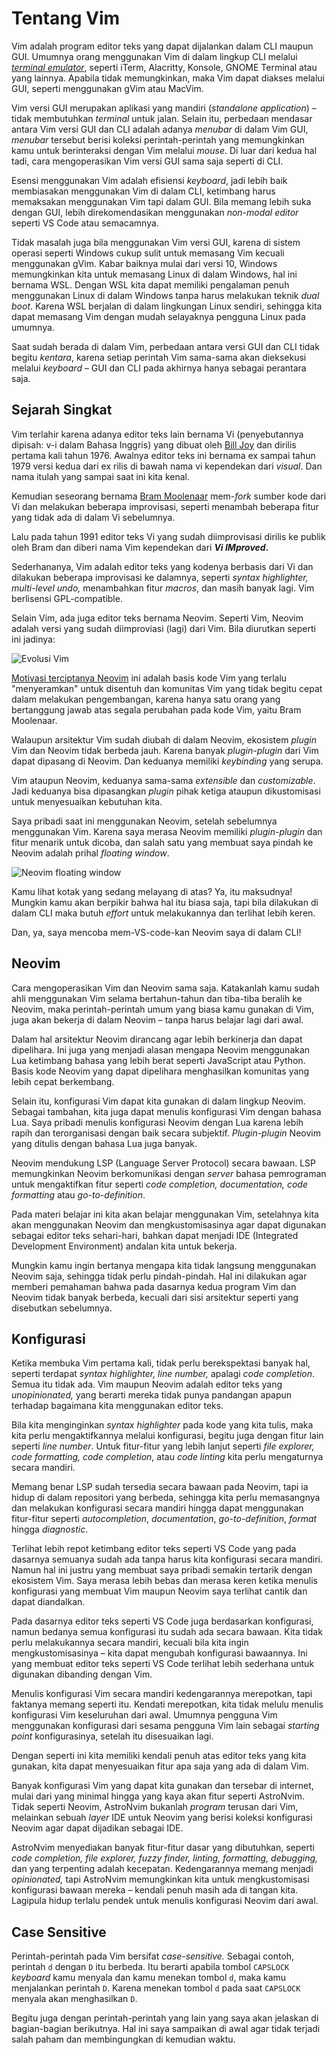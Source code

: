 
# Tentang Vim

Vim adalah program editor teks yang dapat dijalankan dalam CLI maupun GUI. Umumnya orang menggunakan Vim di dalam lingkup CLI melalui [*terminal emulator*](https://en.wikipedia.org/wiki/Terminal_emulator), seperti iTerm, Alacritty, Konsole, GNOME Terminal atau yang lainnya. Apabila tidak memungkinkan, maka Vim dapat diakses melalui GUI, seperti menggunakan gVim atau MacVim.

Vim versi GUI merupakan aplikasi yang mandiri (*standalone application*) – tidak membutuhkan *terminal* untuk jalan. Selain itu, perbedaan mendasar antara Vim versi GUI dan CLI adalah adanya *menubar* di dalam Vim GUI, *menubar* tersebut berisi koleksi perintah-perintah yang memungkinkan kamu untuk berinteraksi dengan Vim melalui *mouse*. Di luar dari kedua hal tadi, cara mengoperasikan Vim versi GUI sama saja seperti di CLI.

Esensi menggunakan Vim adalah efisiensi *keyboard*, jadi lebih baik membiasakan menggunakan Vim di dalam CLI, ketimbang harus memaksakan menggunakan Vim tapi dalam GUI. Bila memang lebih suka dengan GUI, lebih direkomendasikan menggunakan *non-modal editor* seperti VS Code atau semacamnya.

Tidak masalah juga bila menggunakan Vim versi GUI, karena di sistem operasi seperti Windows cukup sulit untuk memasang Vim kecuali menggunakan gVim. Kabar baiknya mulai dari versi 10, Windows memungkinkan kita untuk memasang Linux di dalam Windows, hal ini bernama WSL. Dengan WSL kita dapat memiliki pengalaman penuh menggunakan Linux di dalam Windows tanpa harus melakukan teknik *dual boot*. Karena WSL berjalan di dalam lingkungan Linux sendiri, sehingga kita dapat memasang Vim dengan mudah selayaknya pengguna Linux pada umumnya.

Saat sudah berada di dalam Vim, perbedaan antara versi GUI dan CLI tidak begitu *kentara*, karena setiap perintah Vim sama-sama akan dieksekusi melalui *keyboard* – GUI dan CLI pada akhirnya hanya sebagai perantara saja.

## Sejarah Singkat

Vim terlahir karena adanya editor teks lain bernama Vi (penyebutannya dipisah: v-i dalam Bahasa Inggris) yang dibuat oleh [Bill Joy](https://en.wikipedia.org/wiki/Bill_Joy) dan dirilis pertama kali tahun 1976. Awalnya editor teks ini bernama ex sampai tahun 1979 versi kedua dari ex rilis di bawah nama vi kependekan dari *visual*. Dan nama itulah yang sampai saat ini kita kenal.

Kemudian seseorang bernama [Bram Moolenaar](https://en.wikipedia.org/wiki/Bram_Moolenaar) mem-*fork* sumber kode dari Vi dan melakukan beberapa improvisasi, seperti menambah beberapa fitur yang tidak ada di dalam Vi sebelumnya.

Lalu pada tahun 1991 editor teks Vi yang sudah diimprovisasi dirilis ke publik oleh Bram dan diberi nama Vim kependekan dari ***Vi IMproved*.**

Sederhananya, Vim adalah editor teks yang kodenya berbasis dari Vi dan dilakukan beberapa improvisasi ke dalamnya, seperti *syntax highlighter, multi-level undo,* menambahkan fitur *macros*, dan masih banyak lagi. Vim berlisensi GPL-compatible.

Selain Vim, ada juga editor teks bernama Neovim. Seperti Vim, Neovim adalah versi yang sudah diimproviasi (lagi) dari Vim. Bila diurutkan seperti ini jadinya:

<Image src="/vim/image021.png" alt="Evolusi Vim" />

[Motivasi terciptanya Neovim](https://github.com/neovim/neovim/wiki/Introduction) ini adalah basis kode Vim yang terlalu "menyeramkan" untuk disentuh dan komunitas Vim yang tidak begitu cepat dalam melakukan pengembangan, karena hanya satu orang yang bertanggung jawab atas segala perubahan pada kode Vim, yaitu Bram Moolenaar.

Walaupun arsitektur Vim sudah diubah di dalam Neovim, ekosistem *plugin* Vim dan Neovim tidak berbeda jauh. Karena banyak *plugin-plugin* dari Vim dapat dipasang di Neovim. Dan keduanya memiliki *keybinding* yang serupa.

Vim ataupun Neovim, keduanya sama-sama *extensible* dan *customizable*. Jadi keduanya bisa dipasangkan *plugin* pihak ketiga ataupun dikustomisasi untuk menyesuaikan kebutuhan kita.

Saya pribadi saat ini menggunakan Neovim, setelah sebelumnya menggunakan Vim. Karena saya merasa Neovim memiliki *plugin-plugin* dan fitur menarik untuk dicoba, dan salah satu yang membuat saya pindah ke Neovim adalah prihal *floating window*.

<Image src="/vim/image023.png" alt="Neovim floating window" />

Kamu lihat kotak yang sedang melayang di atas? Ya, itu maksudnya! Mungkin kamu akan berpikir bahwa hal itu biasa saja, tapi bila dilakukan di dalam CLI maka butuh *effort* untuk melakukannya dan terlihat lebih keren.

Dan, ya, saya mencoba mem-VS-code-kan Neovim saya di dalam CLI!

## Neovim

Cara mengoperasikan Vim dan Neovim sama saja. Katakanlah kamu sudah ahli menggunakan Vim selama bertahun-tahun dan tiba-tiba beralih ke Neovim, maka perintah-perintah umum yang biasa kamu gunakan di Vim, juga akan bekerja di dalam Neovim – tanpa harus belajar lagi dari awal.

Dalam hal arsitektur Neovim dirancang agar lebih berkinerja dan dapat dipelihara. Ini juga yang menjadi alasan mengapa Neovim menggunakan Lua ketimbang bahasa yang lebih berat seperti JavaScript atau Python. Basis kode Neovim yang dapat dipelihara menghasilkan komunitas yang lebih cepat berkembang.

Selain itu, konfigurasi Vim dapat kita gunakan di dalam lingkup Neovim. Sebagai tambahan, kita juga dapat menulis konfigurasi Vim dengan bahasa Lua. Saya pribadi menulis konfigurasi Neovim dengan Lua karena lebih rapih dan terorganisasi dengan baik secara subjektif. *Plugin-plugin* Neovim yang ditulis dengan bahasa Lua juga banyak.

Neovim mendukung LSP (Language Server Protocol) secara bawaan. LSP memungkinkan Neovim berkomunikasi dengan *server* bahasa pemrograman untuk mengaktifkan fitur seperti *code completion, documentation, code formatting* atau *go-to-definition*.

Pada materi belajar ini kita akan belajar menggunakan Vim, setelahnya kita akan menggunakan Neovim dan mengkustomisasinya agar dapat digunakan sebagai editor teks sehari-hari, bahkan dapat menjadi IDE (Integrated Development Environment) andalan kita untuk bekerja.

Mungkin kamu ingin bertanya mengapa kita tidak langsung menggunakan Neovim saja, sehingga tidak perlu pindah-pindah. Hal ini dilakukan agar memberi pemahaman bahwa pada dasarnya kedua program Vim dan Neovim tidak banyak berbeda, kecuali dari sisi arsitektur seperti yang disebutkan sebelumnya.

## Konfigurasi

Ketika membuka Vim pertama kali, tidak perlu berekspektasi banyak hal, seperti terdapat *syntax highlighter, line number,* apalagi *code completion*. Semua itu tidak ada. Vim maupun Neovim adalah editor teks yang *unopinionated,* yang berarti mereka tidak punya pandangan apapun terhadap bagaimana kita menggunakan editor teks.

Bila kita menginginkan *syntax highlighter* pada kode yang kita tulis, maka kita perlu mengaktifkannya melalui konfigurasi, begitu juga dengan fitur lain seperti *line number*. Untuk fitur-fitur yang lebih lanjut seperti *file explorer, code formatting, code completion*, atau *code linting* kita perlu mengaturnya secara mandiri.

Memang benar LSP sudah tersedia secara bawaan pada Neovim, tapi ia hidup di dalam repositori yang berbeda, sehingga kita perlu memasangnya dan melakukan konfigurasi secara mandiri hingga dapat menggunakan fitur-fitur seperti *autocompletion*, *documentation*, *go-to-definition*, *format* hingga *diagnostic*.

Terlihat lebih repot ketimbang editor teks seperti VS Code yang pada dasarnya semuanya sudah ada tanpa harus kita konfigurasi secara mandiri. Namun hal ini justru yang membuat saya pribadi semakin tertarik dengan ekosistem Vim. Saya merasa lebih bebas dan merasa keren ketika menulis konfigurasi yang membuat Vim maupun Neovim saya terlihat cantik dan dapat diandalkan.

Pada dasarnya editor teks seperti VS Code juga berdasarkan konfigurasi, namun bedanya semua konfigurasi itu sudah ada secara bawaan. Kita tidak perlu melakukannya secara mandiri, kecuali bila kita ingin mengkustomisasinya – kita dapat mengubah konfigurasi bawaannya. Ini yang membuat editor teks seperti VS Code terlihat lebih sederhana untuk digunakan dibanding dengan Vim.

Menulis konfigurasi Vim secara mandiri kedengarannya merepotkan, tapi faktanya memang seperti itu. Kendati merepotkan, kita tidak melulu menulis konfigurasi Vim keseluruhan dari awal. Umumnya pengguna Vim menggunakan konfigurasi dari sesama pengguna Vim lain sebagai *starting point* konfigurasinya, setelah itu disesuaikan lagi.

Dengan seperti ini kita memiliki kendali penuh atas editor teks yang kita gunakan, kita dapat menyesuaikan fitur apa saja yang ada di dalam Vim.

Banyak konfigurasi Vim yang dapat kita gunakan dan tersebar di internet, mulai dari yang minimal hingga yang kaya akan fitur seperti AstroNvim. Tidak seperti Neovim, AstroNvim bukanlah *program* terusan dari Vim, melainkan sebuah *layer* IDE untuk Neovim yang berisi koleksi konfigurasi Neovim agar dapat dijadikan sebagai IDE.

AstroNvim menyediakan banyak fitur-fitur dasar yang dibutuhkan, seperti *code completion, file explorer, fuzzy finder,* *linting, formatting, debugging,* dan yang terpenting adalah kecepatan. Kedengarannya memang menjadi *opinionated,* tapi AstroNvim memungkinkan kita untuk mengkustomisasi konfigurasi bawaan mereka – kendali penuh masih ada di tangan kita. Lagipula hidup terlalu pendek untuk menulis konfigurasi Neovim dari awal.

## Case Sensitive

Perintah-perintah pada Vim bersifat *case-sensitive.* Sebagai contoh, perintah `d` dengan `D` itu berbeda. Itu berarti apabila tombol `CAPSLOCK` *keyboard* kamu menyala dan kamu menekan tombol `d`, maka kamu menjalankan perintah `D`. Karena menekan tombol `d` pada saat `CAPSLOCK` menyala akan menghasilkan `D`.

Begitu juga dengan perintah-perintah yang lain yang saya akan jelaskan di bagian-bagian berikutnya. Hal ini saya sampaikan di awal agar tidak terjadi salah paham dan membingungkan di kemudian waktu.